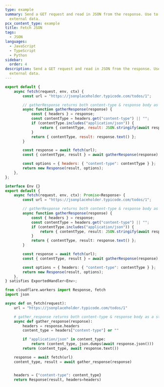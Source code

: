 ```yaml
---
type: example
summary: Send a GET request and read in JSON from the response. Use to fetch
  external data.
pcx_content_type: example
title: Fetch JSON
tags:
  - JSON
languages:
  - JavaScript
  - TypeScript
  - Python
sidebar:
  order: 4
description: Send a GET request and read in JSON from the response. Use to fetch
  external data.
---
```



<Tabs syncKey="workersExamples"> <TabItem label="JavaScript" icon="seti:javascript">

```js
export default {
	async fetch(request, env, ctx) {
		const url = "https://jsonplaceholder.typicode.com/todos/1";

		// gatherResponse returns both content-type & response body as a string
		async function gatherResponse(response) {
			const { headers } = response;
			const contentType = headers.get("content-type") || "";
			if (contentType.includes("application/json")) {
				return { contentType, result: JSON.stringify(await response.json()) };
			}
			return { contentType, result: response.text() };
		}

		const response = await fetch(url);
		const { contentType, result } = await gatherResponse(response);

		const options = { headers: { "content-type": contentType } };
		return new Response(result, options);
	},
};
```

</TabItem> <TabItem label="TypeScript" icon="seti:typescript">

```ts
interface Env {}
export default {
	async fetch(request, env, ctx): Promise<Response> {
		const url = "https://jsonplaceholder.typicode.com/todos/1";

		// gatherResponse returns both content-type & response body as a string
		async function gatherResponse(response) {
			const { headers } = response;
			const contentType = headers.get("content-type") || "";
			if (contentType.includes("application/json")) {
				return { contentType, result: JSON.stringify(await response.json()) };
			}
			return { contentType, result: response.text() };
		}

		const response = await fetch(url);
		const { contentType, result } = await gatherResponse(response);

		const options = { headers: { "content-type": contentType } };
		return new Response(result, options);
	},
} satisfies ExportedHandler<Env>;
```

</TabItem> <TabItem label="Python" icon="seti:python">

```py
from cloudflare.workers import Response, fetch
import json

async def on_fetch(request):
    url = "https://jsonplaceholder.typicode.com/todos/1"

    # gather_response returns both content-type & response body as a string
    async def gather_response(response):
        headers = response.headers
        content_type = headers["content-type"] or ""

        if "application/json" in content_type:
            return (content_type, json.dumps(await response.json()))
        return (content_type, await response.text())

    response = await fetch(url)
    content_type, result = await gather_response(response)


    headers = {"content-type": content_type}
    return Response(result, headers=headers)
```

</TabItem> </Tabs>
